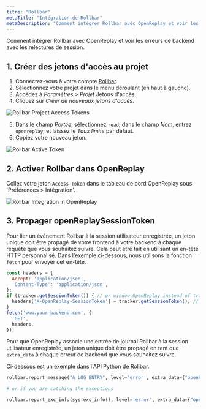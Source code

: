 ```yaml
---
titre: "Rollbar"
metaTitle: "Intégration de Rollbar"
metaDescription: "Comment intégrer Rollbar avec OpenReplay et voir les erreurs de backend avec les relectures de session."
---
```


Comment intégrer Rollbar avec OpenReplay et voir les erreurs de backend avec les relectures de session.

## 1. Créer des jetons d'accès au projet

1. Connectez-vous à votre compte [Rollbar](https://rollbar.com).
2. Sélectionnez votre projet dans le menu déroulant (en haut à gauche).
3. Accédez à *Paramètres > Projet* Jetons d'accès.
4. Cliquez sur *Créer de nouveaux jetons d'accès*.

![Rollbar Project Access Tokens](/static/rollbar-1.png#center)

5. Dans le champ *Portée*, sélectionnez `read`; dans le champ *Nom*, entrez `openreplay`; et laissez le *Taux limite* par défaut.
6. Copiez votre nouveau jeton.

![Rollbar Active Token](/static/rollbar-2.png#center)

## 2. Activer Rollbar dans OpenReplay

Collez votre jeton `Access Token` dans le tableau de bord OpenReplay sous 'Préférences > Intégration'.

![Rollbar Integration in OpenReplay](/static/rollbar-3.png#center)


## 3. Propager openReplaySessionToken

Pour lier un événement Rollbar à la session utilisateur enregistrée, un jeton unique doit être propagé de votre frontend à votre backend à chaque requête que vous souhaitez suivre. Cela peut être fait en utilisant un en-tête HTTP personnalisé. Dans l'exemple ci-dessous, nous utilisons la fonction `fetch` pour envoyer cet en-tête.


```javascript
const headers = {
  Accept: 'application/json',
  'Content-Type': 'application/json',
};
if (tracker.getSessionToken()) { // or window.OpenReplay instead of tracker if you're using the snippet
  headers['X-OpenReplay-SessionToken'] = tracker.getSessionToken(); // Inject openReplaySessionToken
}
fetch('www.your-backend.com', {
  'GET',
  headers,
});
```


Pour que OpenReplay associe une entrée de journal Rollbar à la session utilisateur enregistrée, un jeton unique doit être propagé en tant que `extra_data` à chaque erreur de backend que vous souhaitez suivre.

Ci-dessous est un exemple dans l'API Python de Rollbar.


```python
rollbar.report_message("A LOG ENTRY", level='error', extra_data={"openReplaySessionToken": OPENREPLAY_SESSION_TOKEN})

# or if you are catching the exceptions

rollbar.report_exc_info(sys.exc_info(), level='error', extra_data={"openReplaySessionToken": str(OPENREPLAY_SESSION_TOKEN)})
```

